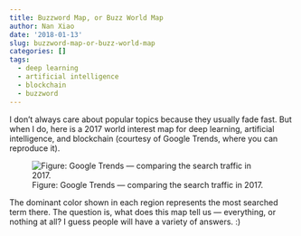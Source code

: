 ```yaml
---
title: Buzzword Map, or Buzz World Map
author: Nan Xiao
date: '2018-01-13'
slug: buzzword-map-or-buzz-world-map
categories: []
tags:
  - deep learning
  - artificial intelligence
  - blockchain
  - buzzword
---
```


I don't always care about popular topics because they usually fade fast.
But when I do, here is a 2017 world interest map for deep learning,
artificial intelligence, and blockchain (courtesy of Google Trends,
where you can reproduce it).

![Figure: Google Trends --- comparing the search traffic in 2017.](/image/buzzword-map-google-trends-2017.png)

The dominant color shown in each region represents the most searched term there.
The question is, what does this map tell us --- everything, or nothing at all?
I guess people will have a variety of answers. :)
